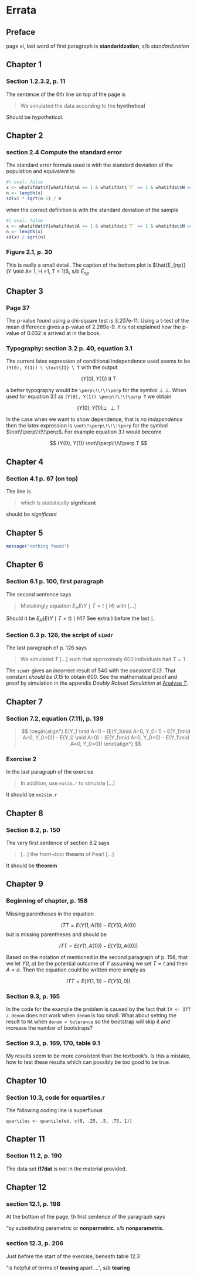 # Errata {#errata}

## Preface

page xi, last word of first paragraph is **standaridzation**, s/b *standardization*

## Chapter 1

### Section 1.2.3.2, p. 11

The sentence of the 6th line on top of the page is

> We simulated the data according to the **hyothetical**

Should be *hypothetical*.

## Chapter 2

### section 2.4 Compute the standard error

The standard error formula used is with the standard deviation of the population and equivalent to

```r
#| eval: false
x <- whatifdat$Y[whatifdat$A == 1 & whatifdat$`T` == 1 & whatifdat$H ==1]
n <- length(x)
sd(x) * sqrt(n-1) / n
```

when the correct definition is with the standard deviation of the sample

```r
#| eval: false
x <- whatifdat$Y[whatifdat$A == 1 & whatifdat$`T` == 1 & whatifdat$H ==1]
n <- length(x)
sd(x) / sqrt(n)
```

### Figure 2.1, p. 30

This is really a small detail. The caption of the bottom plot is $\hat{E_{np}}(Y \mid A= 1, H =1, T = 1)$, s/b $\hat{E}_{np}$

## Chapter 3

### Page 37

The p-value found using a chi-square test is 3.207e-11. Using a t-test of the mean difference gives a p-value of 2.269e-9. It is not explained how the p-value of 0.032 is arrived at in the book.

### Typography: section 3.2 p. 40, equation 3.1

The current latex expression of conditional independence used seems to be `(Y(0), Y(1)) \ \text{II} \ T` with the output

$$
(Y(0), Y(1)) \ \text{II} \ T
$$

a better typography would be `\perp\!\!\!\perp` for the symbol $\perp\!\!\!\perp$. When used for equation 3.1 as `(Y(0), Y(1)) \perp\!\!\!\perp T` we obtain

$$
(Y(0), Y(1)) \perp\!\!\!\perp T
$$

In the case when we want to show dependence, that is *no independence* then the latex expression is `\not\!\perp\!\!\!\perp` for the symbol $\not\!\perp\!\!\!\perp$. For example equation 3.1 would become

$$
(Y(0), Y(1)) \not\!\perp\!\!\!\perp T
$$

## Chapter 4

### Section 4.1 p. 67 (on top)

The line is

> which is statistically **signficant**

should be *significant*

## Chapter 5

```r
message("nothing found")
```

## Chapter 6

### Section 6.1 p. 100, first paragraph

The second sentence says

> Mistakingly equation $E_H E(Y \mid T=t \mid H)$ with \[...\]

Should it be $E_H (E(Y \mid T=t) \mid H)$? See extra $)$ before the last $\mid$.

### Section 6.3 p. 126, the script of `simdr`

The last paragraph of p. 126 says

> We simulated $T$ \[...\] such that approximaly 600 individuals had $T=1$

The `simdr` gives an incorrect result of 540 with the *constant 0.13*. That constant *should be 0.15* to obtain 600. See the mathematical proof and proof by simulation in the appendix *Doubly Robust Simulation* at [Analyse $T$](#errata6a).

## Chapter 7

### Section 7.2, equation (7.11), p. 139

> $$
\begin{align*}
E(Y_1 \mid A=1) - (E(Y_1\mid A=0, Y_0=1) - E(Y_1\mid A=0, Y_0=0)) - E(Y_0 \mid A=0) - (E(Y_1\mid A=0, Y_0=0) - E(Y_1\mid A=0, Y_0=0))
\end{align*}
$$

### Exercise 2

In the last paragraph of the exercise

> In addition, use `exsim.r` to simulate \[...\]

It should be `ex2sim.r`

## Chapter 8

### Section 8.2, p. 150

The very first sentence of section 8.2 says

> \[...\] the front-door **theorm** of Pearl \[...\]

It should be **theorem**

## Chapter 9

### Beginning of chapter, p. 158

Missing parentheses in the equation

$$
ITT = E(Y(1, A(1)) - E(Y(0, A(0))
$$ but is missing parentheses and should be

$$
ITT = E(Y(1, A(1))) - E(Y(0, A(0)))
$$

Based on the notation of mentioned in the second paragraph of p. 158, that we let $Y(t,a)$ be the potential outcome of $Y$ assuming we set $T=t$ and then $A=a$. Then the equation could be written more simply as

$$
ITT = E(Y(1, 1)) - E(Y(0, 0))
$$

### Section 9.3, p. 165

In the code for the example the problem is caused by the fact that `IV <- ITT / denom` does not work when `denom` is too small. What about setting the result to `NA` when `denom < tolerance` so the bootstrap will skip it and increase the number of bootstraps?

### Section 9.3, p. 169, 170, table 9.1

My results seem to be more consistent than the textbook's. Is this a mistake, how to test these results which can possibly be too good to be true.

## Chapter 10

### Section 10.3, code for equartiles.r

The following coding line is superfluous

`quartiles <- quantile(eb, c(0, .25, .5, .75, 1))`

## Chapter 11

### Section 11.2, p. 190

The data set **i17dat** is not in the material provided.

## Chapter 12

### section 12.1, p. 198

At the bottom of the page, th first sentence of the paragraph says

"by substituting parametric or **nonparmetric**. s/b **nonparametric**.

### section 12.3, p. 206

Just before the start of the exercise, beneath table 12.3

"is helpful of terms of **teasing** apart ...", s/b **tearing**
